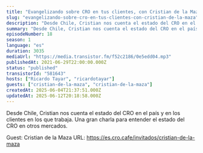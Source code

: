 ```yaml
---
title: "Evangelizando sobre CRO en tus clientes, con Cristian de la Maza"
slug: "evangelizando-sobre-cro-en-tus-clientes-con-cristian-de-la-maza"
description: "Desde Chile, Cristian nos cuenta el estado del CRO en el país y en los clientes en los que trabaja. Una gran charla para entender el estado del CRO en otros mercados.\n\n\n\n<!-- GUESTS START -->\nGuest: Cristian de la Maza\nURL: https://es.cro.cafe/invitados/cristian-de-la-maza\n<!-- GUESTS END -->"
summary: "Desde Chile, Cristian nos cuenta el estado del CRO en el país y en los clientes en los que trabaja. Una gran charla para entender el estado del CRO en otros mercados."
episodeNumber: 18
season: 1
language: "es"
duration: 3035
mediaUrl: "https://media.transistor.fm/f52c2186/0e5edd04.mp3"
publishedAt: 2021-06-29T22:00:00.000Z
status: "published"
transistorId: "581643"
hosts: ["Ricardo Tayar", "ricardotayar"]
guests: ["cristian-de-la-maza", "cristian-de-la-maza"]
createdAt: 2025-06-04T21:37:51.000Z
updatedAt: 2025-06-12T20:18:58.000Z
---
```


Desde Chile, Cristian nos cuenta el estado del CRO en el país y en los clientes en los que trabaja. Una gran charla para entender el estado del CRO en otros mercados.



<!-- GUESTS START -->
Guest: Cristian de la Maza
URL: https://es.cro.cafe/invitados/cristian-de-la-maza
<!-- GUESTS END -->
